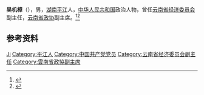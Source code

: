 '''吴机樟'''（{{bd|1902年||1980年|}}），男，[[湖南|湖南]][[平江|平江]]人，[[中华人民共和国|中华人民共和国]]政治人物，曾任[[云南省经济委员会|云南省经济委员会]]副主任，[[云南省政协|云南省政协]]副主席。<ref>{{Cite book|title=中华人民共和国职官志|author=何虎生, 李耀东, 向常福主编|publisher=中国社会出版社|year=2003|isbn=9787800883934|location=北京|pages=}}</ref><ref>{{Cite book|title=中国共产党名人录|author=于俊道主编|publisher=四川人民出版社|year=1997|isbn=|location=成都|pages=}}</ref>

== 参考资料 ==
{{reflist}}

{{中国人物小作品}}

{{Authority control}}
{{DEFAULTSORT:Wu吴}}
[[Category:吴姓|Ji]]
[[Category:平江人|Category:平江人]]
[[Category:中国共产党党员|Category:中国共产党党员]]
[[Category:云南省经济委员会副主任|Category:云南省经济委员会副主任]]
[[Category:雲南省政協副主席|Category:雲南省政協副主席]]